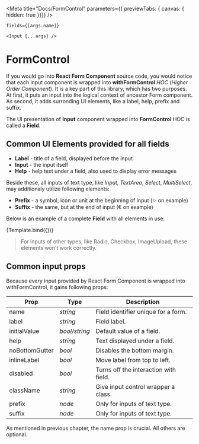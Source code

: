
<Meta
  title="Docs/FormControl"
  parameters={{ previewTabs: { canvas: { hidden: true }}}}
/>

    fields={[args.name]}
  >
    <Input {...args} />
  </Form>

# FormControl

If you would go into **React Form Component** source code, you would notice that
each input component is wrapped into **withFormControl** *HOC* (*Higher Order
Component*). It is a key part of this library, which has two purposes. At first,
it puts an input into the logical context of ancestor Form component. As second,
it adds surronding UI elements, like a label, help, prefix and suffix.

The UI presentation of **Input** component wrapped into **FormControl** HOC is
called a **Field**.

## Common UI Elements provided for all fields

- **Label** - title of a field, displayed before the input
- **Input** - the input itself
- **Help** - help text under a field, also used to display error messages

Beside these, all inputs of text type, like *Input*, *TextArea*, *Select*,
*MultiSelect*, may additionaly utilize following elements:

- **Prefix** - a symbol, icon or unit at the beginning of input (✨ on example)
- **Suffix** - the same, but at the end of input (€ on example)

Below is an example of a complete **Field** with all elements in use:

<Canvas>
  <Story
    name="Example"
    args={{
      name: 'example',
      label: 'Label',
      help: 'Help',
      prefix: '✨',
      suffix: '€',
    }}>
    {Template.bind({})}
   </Story>
</Canvas>

> For inputs of other types, like Radio, Checkbox, ImageUpload, these elements
> won't work correctly.


## Common input props

Because every input provided by React Form Component is wrapped into
withFormControl, it gains following props:

| Prop           | Type          | Description                                 |
|----------------|---------------|---------------------------------------------|
| name           | *string*      | Field identifier unique for a form.         |
| label          | *string*      | Field label.                                |
| initialValue   | *bool/string* | Default value of a field.                   |
| help           | *string*      | Text displayed under a field.               |
| noBottomGutter | *bool*        | Disables the bottom margin.                 |
| inlineLabel    | *bool*        | Move label from top to left.                |
| disabled       | *bool*        | Turns off the interaction with field.       |
| className      | *string*      | Give input control wrapper a class.         |
| prefix         | *node*        | Only for inputs of text type.               |
| suffix         | *node*        | Only for inputs of text type.               |

As mentioned in previous chapter, the name prop is crucial. All others
are optional.
